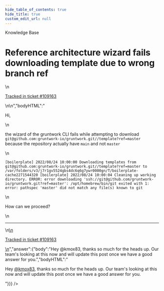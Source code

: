 ```yaml
---
hide_table_of_contents: true
hide_title: true
custom_edit_url: null
---
```



<CenterLayout>
<span className="searchCategory">Knowledge Base</span>
<h1>Reference architecture wizard fails downloading template due to wrong branch ref</h1>
<GitHub discussion={{"id":"D_kwDOF8slf84AQhBD","number":543,"author":{"login":"kmox83"},"title":"Reference architecture wizard fails downloading template due to wrong branch ref","body":"\nHi,\r\n\r\nthe wizard of the gruntwork CLI fails while attempting to download `git@github.com:gruntwork-io/gruntwork.git//template?ref=master` because the repository actually have `main` and not `master`\r\n\r\n`[boilerplate] 2022/08/24 10:00:00 Downloading templates from git@github.com:gruntwork-io/gruntwork.git//template?ref=master to /var/folders/v3/j7r1gv5524gbs4dc6q6g7ywr0000gn/T/boilerplate-cache2271544320\r\n[boilerplate] 2022/08/24 10:00:04 Cleaning up working directory.\r\nERROR: error downloading 'ssh://git@github.com/gruntwork-io/gruntwork.git?ref=master': /opt/homebrew/bin/git exited with 1: error: pathspec 'master' did not match any file(s) known to git`\r\n\r\nHow can we proceed?\n\n---\n\n<ins datetime=\"2022-08-24T09:17:24Z\">\n  <p><a href=\"https://support.gruntwork.io/hc/requests/109163\">Tracked in ticket #109163</a></p>\n</ins>\n","bodyHTML":"<p dir=\"auto\">Hi,</p>\n<p dir=\"auto\">the wizard of the gruntwork CLI fails while attempting to download <code class=\"notranslate\">git@github.com:gruntwork-io/gruntwork.git//template?ref=master</code> because the repository actually have <code class=\"notranslate\">main</code> and not <code class=\"notranslate\">master</code></p>\n<p dir=\"auto\"><code class=\"notranslate\">[boilerplate] 2022/08/24 10:00:00 Downloading templates from git@github.com:gruntwork-io/gruntwork.git//template?ref=master to /var/folders/v3/j7r1gv5524gbs4dc6q6g7ywr0000gn/T/boilerplate-cache2271544320 [boilerplate] 2022/08/24 10:00:04 Cleaning up working directory. ERROR: error downloading 'ssh://git@github.com/gruntwork-io/gruntwork.git?ref=master': /opt/homebrew/bin/git exited with 1: error: pathspec 'master' did not match any file(s) known to git</code></p>\n<p dir=\"auto\">How can we proceed?</p>\n<hr>\n<ins datetime=\"2022-08-24T09:17:24Z\">\n  <p dir=\"auto\"><a href=\"https://support.gruntwork.io/hc/requests/109163\" rel=\"nofollow\">Tracked in ticket #109163</a></p>\n</ins>","answer":{"body":"Hey @kmox83, thanks so much for the heads up. Our team's looking at this now and will update this post once we have a good answer for you.","bodyHTML":"<p dir=\"auto\">Hey <a class=\"user-mention notranslate\" data-hovercard-type=\"user\" data-hovercard-url=\"/users/kmox83/hovercard\" data-octo-click=\"hovercard-link-click\" data-octo-dimensions=\"link_type:self\" href=\"https://github.com/kmox83\">@kmox83</a>, thanks so much for the heads up. Our team's looking at this now and will update this post once we have a good answer for you.</p>"}}} />

</CenterLayout>
  

<!-- ##DOCS-SOURCER-START
{
  "sourcePlugin": "github-discussions",
  "hash": "36bbb393ce5830ecaf210b3d5e2dce10"
}
##DOCS-SOURCER-END -->
